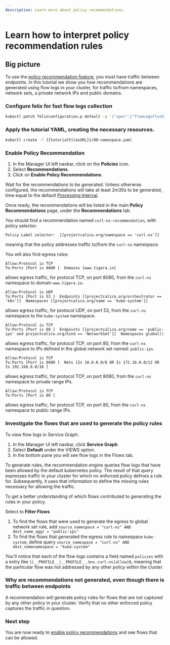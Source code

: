 ```yaml
---
description: Learn more about policy recommendations.
---
```


# Learn how to interpret policy recommendation rules

## Big picture

To use the [policy recommendation feature](policy-recommendations.mdx), you must have traffic between endpoints. In this tutorial we show you how recommendations are generated using flow logs in your cluster, for traffic to/from namespaces, network sets, a private network IPs and public domains.

### Configure felix for fast flow logs collection

```bash
kubectl patch felixconfiguration.p default -p '{"spec":{"flowLogsFlushInterval":"10s"}}'
```

### Apply the tutorial YAML, creating the necessary resources.

```bash
kubectl create -f {{tutorialFilesURL}}/00-namespace.yaml
```

### Enable Policy Recommendation

1. In the Manager UI left navbar, click on the **Policies** icon.
1. Select **Recommendations**.
1. Click on **Enable Policy Recommendations**.

Wait for the recommendations to be generated. Unless otherwise configured, the recommendations will take at least 2m30s to be generated, time equal to the default [Processing Interval](../../reference/resources/policyrecommendations.mdx#spec).

Once ready, the recommendations will be listed in the main **Policy Recommendations** page, under the **Recommendations** tab.

You should find a recommendation named `curl-ns-recommendation`, with policy selector:
```
Policy Label selector:	[[projectcalico.org/namespace == 'curl-ns']]
```
meaning that the policy addresses traffic to/from the `curl-ns` namespace.

You will also find egress rules:
```
Allow:Protocol is TCP
To:Ports [Port is 8080 ]  Domains [www.tigera.io]  
```
allows egress traffic, for protocol TCP, on port 8080, from the `curl-ns` namespace to domain `www.tigera.io`.

```
Allow:Protocol is UDP
To:Ports [Port is 53 ]  Endpoints [[projectcalico.org/orchestrator == 'k8s']]  Namespaces [[projectcalico.org/name == 'kube-system']]
```
allows egress traffic, for protocol UDP, on port 53, from the `curl-ns` namespace to the `kube-system` namespace.

```
Allow:Protocol is TCP
To:Ports [Port is 80 ]  Endpoints [[projectcalico.org/name == 'public-ips' and projectcalico.org/kind == 'NetworkSet']]  Namespaces global()
```
allows egress traffic, for protocol TCP, on port 80, from the `curl-ns` namespace to IPs defined in the global network set named: `public-ips`.


```
Allow:Protocol is TCP
To:Ports [Port is 8080 ]  Nets [Is 10.0.0.0/8 OR Is 172.16.0.0/12 OR Is 192.168.0.0/16 ]
```
allows egress traffic, for protocol TCP, on port 8080, from the `curl-ns` namespace to private range IPs.

```
Allow:Protocol is TCP
To:Ports [Port is 80 ]
```
allows egress traffic, for protocol TCP, on port 80, from the `curl-ns` namespace to public range IPs.

### Investigate the flows that are used to generate the policy rules

To view flow logs in Service Graph:

1. In the Manager UI left navbar, click **Service Graph**.
1. Select **Default** under the VIEWS option.
1. In the bottom pane you will see flow logs in the Flows tab.

To generate rules, the recommendation engine queries flow logs that have been allowed by the default kubernetes policy. The result of that query expresses traffic in your cluster for which no enforced policy defines a rule for. Subsequently, it uses that information to define the missing rules necessary for allowing the traffic.

To get a better understanding of which flows contributed to generating the rules in your policy.

Select to **Filter Flows**

1. To find the flows that were used to generate the egress to global network set rule, add `source_namespace = "curl-ns" AND  dest_name_aggr = "public-ips"`
1. To find the flows that generated the egress rule to namespace `kube-system`, define query `source_namespace = "curl-ns" AND  dest_namenamespace = "kube-system"`

You'll notice that each of the flow logs contains a field named `policies` with a entry like `1|__PROFILE__|__PROFILE__.kns.curl-ns|allow|0`, meaning that the particular flow was not addressed by any other policy within the cluster.

### Why are recommendations not generated, even though there is traffic between endpoints

A recommendation will generate policy rules for flows that are not captured by any other policy in your cluster. Verify that no other enforced policy captures the traffic in question.

### Next step

You are now ready to [enable policy recommendations](policy-recommendations#enable-policy-recommendations) and see flows that can be allowed.
